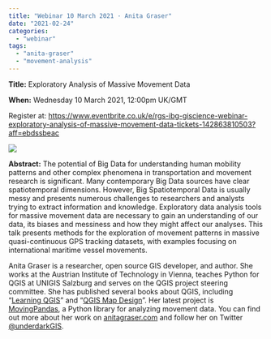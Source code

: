 ```yaml
---
title: "Webinar 10 March 2021 · Anita Graser"
date: "2021-02-24"
categories: 
  - "webinar"
tags: 
  - "anita-graser"
  - "movement-analysis"
---
```


**Title:** Exploratory Analysis of Massive Movement Data

**When:** Wednesday 10 March 2021, 12:00pm UK/GMT

Register at: [https://www.eventbrite.co.uk/e/rgs-ibg-giscience-webinar-exploratory-analysis-of-massive-movement-data-tickets-142863810503?aff=ebdssbeac](https://www.eventbrite.co.uk/e/rgs-ibg-giscience-webinar-exploratory-analysis-of-massive-movement-data-tickets-142863810503?aff=ebdssbeac)

![](https://geoinfo.science/wp-content/uploads/2021/02/giscience-webinar-template-eventbrite-banner-2.png?w=1024)

**Abstract:** The potential of Big Data for understanding human mobility patterns and other complex phenomena in transportation and movement research is significant. Many contemporary Big Data sources have clear spatiotemporal dimensions. However, Big Spatiotemporal Data is usually messy and presents numerous challenges to researchers and analysts trying to extract information and knowledge. Exploratory data analysis tools for massive movement data are necessary to gain an understanding of our data, its biases and messiness and how they might affect our analyses. This talk presents methods for the exploration of movement patterns in massive quasi-continuous GPS tracking datasets, with examples focusing on international maritime vessel movements.

Anita Graser is a researcher, open source GIS developer, and author. She works at the Austrian Institute of Technology in Vienna, teaches Python for QGIS at UNIGIS Salzburg and serves on the QGIS project steering committee. She has published several books about QGIS, including “[Learning QGIS](https://anitagraser.com/2016/04/15/learning-qgis-3rd-ed-discounts/)” and “[QGIS Map Design](https://locatepress.com/qmd2)”. Her latest project is [MovingPandas](https://anitagraser.github.io/movingpandas/), a Python library for analyzing movement data. You can find out more about her work on [anitagraser.com](https://anitagraser.com/) and follow her on Twitter [@underdarkGIS](https://twitter.com/underdarkGIS?ref_src=twsrc%5Egoogle%7Ctwcamp%5Eserp%7Ctwgr%5Eauthor).
